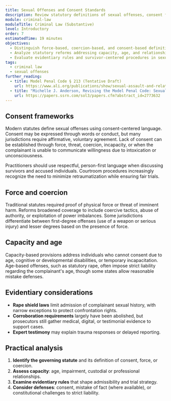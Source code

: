 ```yaml
---
title: Sexual Offenses and Consent Standards
description: Review statutory definitions of sexual offenses, consent frameworks, and evidentiary safeguards while maintaining a trauma-informed perspective.
module: criminal-law
moduleTitle: Criminal Law (Substantive)
level: Introductory
order: 7
estimatedTime: 19 minutes
objectives:
  - Distinguish force-based, coercion-based, and consent-based definitions of sexual offenses.
  - Analyze statutory reforms addressing capacity, age, and relationship-based elements.
  - Evaluate evidentiary rules and survivor-centered procedures in sexual offense prosecutions.
tags:
  - criminal law
  - sexual offenses
further_reading:
  - title: Model Penal Code § 213 (Tentative Draft)
    url: https://www.ali.org/publications/show/sexual-assault-and-related-offenses/
  - title: "Michelle J. Anderson, Revising the Model Penal Code: Sexual Assault and Related Offenses, 13 Ohio St. J. Crim. L. 575 (2016)"
    url: https://papers.ssrn.com/sol3/papers.cfm?abstract_id=2773632
---
```


## Consent frameworks

Modern statutes define sexual offenses using consent-centered language. Consent may be expressed through words or conduct, but many jurisdictions require affirmative, voluntary agreement. Lack of consent can be established through force, threat, coercion, incapacity, or when the complainant is unable to communicate willingness due to intoxication or unconsciousness.

<Callout kind="info" title="Trauma-informed approach">
  Practitioners should use respectful, person-first language when discussing survivors and accused individuals. Courtroom procedures increasingly recognize the need to minimize retraumatization while ensuring fair trials.
</Callout>

## Force and coercion

Traditional statutes required proof of physical force or threat of imminent harm. Reforms broadened coverage to include coercive tactics, abuse of authority, or exploitation of power imbalances. Some jurisdictions differentiate between first-degree offenses (use of a weapon or serious injury) and lesser degrees based on the presence of force.

## Capacity and age

Capacity-based provisions address individuals who cannot consent due to age, cognitive or developmental disabilities, or temporary incapacitation. Age-based offenses, such as statutory rape, often impose strict liability regarding the complainant's age, though some states allow reasonable mistake defenses.

## Evidentiary considerations

- **Rape shield laws** limit admission of complainant sexual history, with narrow exceptions to protect confrontation rights.
- **Corroboration requirements** largely have been abolished, but prosecutors still gather medical, digital, or testimonial evidence to support cases.
- **Expert testimony** may explain trauma responses or delayed reporting.

## Practical analysis

1. **Identify the governing statute** and its definition of consent, force, or coercion.
2. **Assess capacity**: age, impairment, custodial or professional relationships.
3. **Examine evidentiary rules** that shape admissibility and trial strategy.
4. **Consider defenses**: consent, mistake of fact (where available), or constitutional challenges to strict liability.
